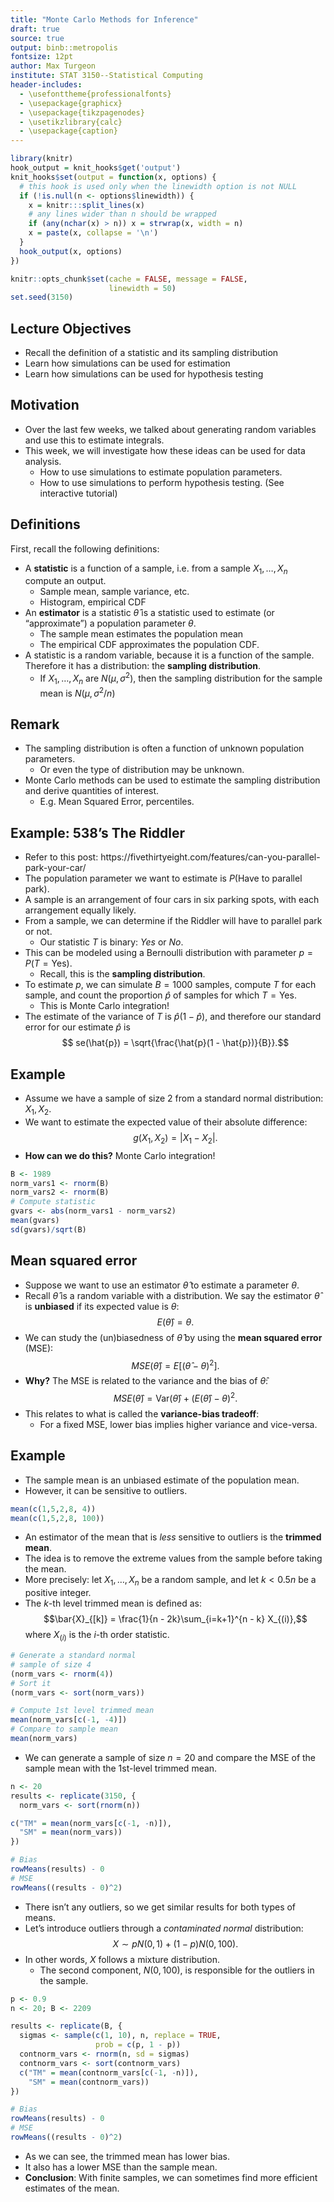```yaml
---
title: "Monte Carlo Methods for Inference"
draft: true
source: true
output: binb::metropolis
fontsize: 12pt
author: Max Turgeon
institute: STAT 3150--Statistical Computing
header-includes:
  - \usefonttheme{professionalfonts}
  - \usepackage{graphicx}
  - \usepackage{tikzpagenodes}
  - \usetikzlibrary{calc}
  - \usepackage{caption}
---
```


```r
library(knitr)
hook_output = knit_hooks$get('output')
knit_hooks$set(output = function(x, options) {
  # this hook is used only when the linewidth option is not NULL
  if (!is.null(n <- options$linewidth)) {
    x = knitr:::split_lines(x)
    # any lines wider than n should be wrapped
    if (any(nchar(x) > n)) x = strwrap(x, width = n)
    x = paste(x, collapse = '\n')
  }
  hook_output(x, options)
})

knitr::opts_chunk$set(cache = FALSE, message = FALSE,
                      linewidth = 50)
set.seed(3150)
```

## Lecture Objectives

  - Recall the definition of a statistic and its sampling distribution
  - Learn how simulations can be used for estimation
  - Learn how simulations can be used for hypothesis testing

## Motivation

  - Over the last few weeks, we talked about generating random variables and use this to estimate integrals.
  - This week, we will investigate how these ideas can be used for data analysis.
    + How to use simulations to estimate population parameters.
    + How to use simulations to perform hypothesis testing. (See interactive tutorial)
    
## Definitions {.allowframebreaks}

First, recall the following definitions:

  - A **statistic** is a function of a sample, i.e. from a sample $X_1, \ldots, X_n$ compute an output.
    + Sample mean, sample variance, etc.
    + Histogram, empirical CDF
  - An **estimator** is a statistic $\hat{\theta}$ is a statistic used to estimate (or "approximate") a population parameter $\theta$.
    + The sample mean estimates the population mean
    + The empirical CDF approximates the population CDF.
  - A statistic is a random variable, because it is a function of the sample. Therefore it has a distribution: the **sampling distribution**.
    + If $X_1, \ldots, X_n$ are $N(\mu, \sigma^2)$, then the sampling distribution for the sample mean is $N(\mu, \sigma^2/n)$

## Remark

  - The sampling distribution is often a function of unknown population parameters.
    + Or even the type of distribution may be unknown.
  - Monte Carlo methods can be used to estimate the sampling distribution and derive quantities of interest.
    + E.g. Mean Squared Error, percentiles.
    
## Example: 538's The Riddler {.allowframebreaks}

  - Refer to this post: https://fivethirtyeight.com/features/can-you-parallel-park-your-car/
  - The population parameter we want to estimate is $P(\mbox{Have to parallel park})$.
  - A sample is an arrangement of four cars in six parking spots, with each arrangement equally likely.
  - From a sample, we can determine if the Riddler will have to parallel park or not.
    + Our statistic $T$ is binary: *Yes* or *No*.
  - This can be modeled using a Bernoulli distribution with parameter $p = P(T = \mbox{Yes})$.
    + Recall, this is the **sampling distribution**.
  - To estimate $p$, we can simulate $B=1000$ samples, compute $T$ for each sample, and count the proportion $\hat{p}$ of samples for which $T = \mbox{Yes}$.
    + This is Monte Carlo integration!
  - The estimate of the variance of $T$ is $\hat{p}(1 - \hat{p})$, and therefore our standard error for our estimate $\hat{p}$ is
  $$ se(\hat{p}) = \sqrt{\frac{\hat{p}(1 - \hat{p})}{B}}.$$
  
## Example {.allowframebreaks}

  - Assume we have a sample of size 2 from a standard normal distribution: $X_1, X_2$.
  - We want to estimate the expected value of their absolute difference:
  $$g(X_1, X_2) = \lvert X_1 - X_2 \rvert.$$
  - **How can we do this?** Monte Carlo integration!
  
```r
B <- 1989
norm_vars1 <- rnorm(B)
norm_vars2 <- rnorm(B)
# Compute statistic
gvars <- abs(norm_vars1 - norm_vars2)
mean(gvars)
sd(gvars)/sqrt(B)
```

## Mean squared error {.allowframebreaks}

  - Suppose we want to use an estimator $\hat{\theta}$ to estimate a parameter $\theta$.
  - Recall $\hat{\theta}$ is a random variable with a distribution. We say the estimator $\hat{\theta}$ is **unbiased** if its expected value is $\theta$:
  $$E(\hat{\theta}) = \theta.$$
  - We can study the (un)biasedness of $\hat{\theta}$ by using the **mean squared error** (MSE):
  $$MSE(\hat{\theta}) = E\left[\left(\hat{\theta} - \theta\right)^2\right].$$
  - **Why?** The MSE is related to the variance and the bias of $\hat{\theta}$:
  $$MSE(\hat{\theta}) = \mathrm{Var}(\hat{\theta}) + \left(E(\hat{\theta}) - \theta\right)^2.$$
  - This relates to what is called the **variance-bias tradeoff**:
    + For a fixed MSE, lower bias implies higher variance and vice-versa.
    
## Example {.allowframebreaks}

  - The sample mean is an unbiased estimate of the population mean.
  - However, it can be sensitive to outliers.
  
```r
mean(c(1,5,2,8, 4))
mean(c(1,5,2,8, 100))
```

  - An estimator of the mean that is *less* sensitive to outliers is the **trimmed mean**.
  - The idea is to remove the extreme values from the sample before taking the mean.
  - More precisely: let $X_1, \ldots, X_n$ be a random sample, and let $k < 0.5n$ be a positive integer.
  - The $k$-th level trimmed mean is defined as:
  $$\bar{X}_{[k]} = \frac{1}{n - 2k}\sum_{i=k+1}^{n - k} X_{(i)},$$
  where $X_{(i)}$ is the $i$-th order statistic.
  
```r
# Generate a standard normal 
# sample of size 4
(norm_vars <- rnorm(4))
# Sort it
(norm_vars <- sort(norm_vars))

# Compute 1st level trimmed mean
mean(norm_vars[c(-1, -4)])
# Compare to sample mean
mean(norm_vars)
```

  - We can generate a sample of size $n=20$ and compare the MSE of the sample mean with the 1st-level trimmed mean.
  
```r
n <- 20
results <- replicate(3150, {
  norm_vars <- sort(rnorm(n))

c("TM" = mean(norm_vars[c(-1, -n)]),
  "SM" = mean(norm_vars))
})
```


```r
# Bias
rowMeans(results) - 0
# MSE
rowMeans((results - 0)^2)
```

  - There isn't any outliers, so we get similar results for both types of means.
  - Let's introduce outliers through a *contaminated normal* distribution:
  $$X\sim p N(0,1) + (1-p)N(0, 100).$$
  - In other words, $X$ follows a mixture distribution.
    + The second component, $N(0, 100)$, is responsible for the outliers in the sample.
    
```r
p <- 0.9
n <- 20; B <- 2209

results <- replicate(B, {
  sigmas <- sample(c(1, 10), n, replace = TRUE,
                   prob = c(p, 1 - p))
  contnorm_vars <- rnorm(n, sd = sigmas)
  contnorm_vars <- sort(contnorm_vars)
  c("TM" = mean(contnorm_vars[c(-1, -n)]),
    "SM" = mean(contnorm_vars))
})
```

```r
# Bias
rowMeans(results) - 0
# MSE
rowMeans((results - 0)^2)
```

  - As we can see, the trimmed mean has lower bias.
  - It also has a lower MSE than the sample mean.
  - **Conclusion**: With finite samples, we can sometimes find more efficient estimates of the mean.